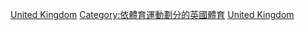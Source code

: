 {{Commons category|Boxing in the United Kingdom}}

[[Category:各國拳擊|United Kingdom]]
[[Category:依體育運動劃分的英國體育|Category:依體育運動劃分的英國體育]]
[[Category:歐洲拳擊|United Kingdom]]